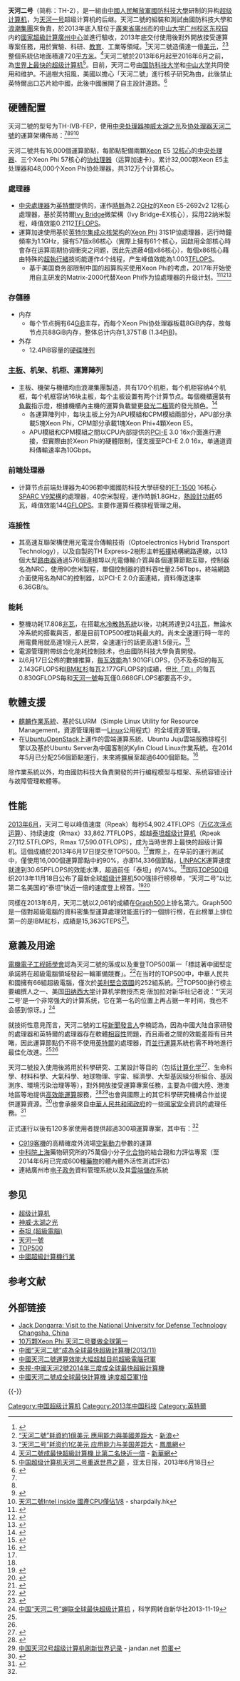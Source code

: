 {{Overlinked|time=2020-06-24T01:26:03+00:00}}
{{noteTA|G1=IT}}
{{Infobox custom computer
| Image          = Tianhe-2.jpg
| Image_Size     = 300px
| Alt            = Tianhe-2 in National Supercomputer Center in Guangzhou
| Caption        = 
| Dates          = 2013年
| Operators      = [[國家超級計算廣州中心|國家超級計算廣州中心]]
| Sponsors       = 國防科技大學、浪潮集團、「[[863計劃|863計劃]]」以及「核高基」
| Location       = {{CHN}}廣東省廣州市<br>[[中山大学广州校区东校园|中山大学广州校区东校园]]
| Architecture   = 英特爾處理器[[Intel_Xeon|Xeon E5-2692 v2]]，<br />英特爾[[Intel_Xeon_Phi|Xeon Phi]]協處理器/運算加速卡，<br />國產[[飞腾处理器|飞腾处理器]]1500<ref>{{Cite web |url=http://www.nsfc.gov.cn/publish/portal0/tab446/info65884.htm |title=超级计算机是探知未知世界的“神器” |access-date=2018-05-20 |archive-date=2021-01-13 |archive-url=https://web.archive.org/web/20210113052341/http://www.nsfc.gov.cn/publish/portal0/tab446/info65884.htm |dead-url=no }}</ref><br />[[麒麟作業系統|麒麟作業系統]]
| Memory         = 1,375[[Tebibyte|TiB]] <small>（1,000TiB為系統記憶體，375TiB為協處理器獨占）</small>
| Storage        = 12.4PB<!-- PB 还是 PiB? -->
| Speed          = 54.9PFLOPS（理論峰值）<br />33.86PFLOPS（實際峰值）
| Power          = 17.6MW （整機附帶[[冷卻|散熱]]系統時為24MW）
| Space          = 720平方米
| Cost           = 一億美元
| ChartName      = 
| ChartPosition  = 
| ChartDate      = 
| Purpose        = [[科學研究|科學研究]]
| Legacy         = 
| Emulators      = 
| Website        = 
| Sources        = 
}}

'''天河二号'''（简称：TH-2），是一組由[[中國人民解放軍國防科技大學|中國人民解放軍國防科技大學]]研制的异构[[超级计算机|超级计算机]]，为[[天河一号|天河一号]]超级计算机的后继。天河二號的組裝和測試由國防科技大學和[[浪潮集團|浪潮集團]]來負責，於2013年底入駐位于[[廣東省|廣東省]][[廣州市|廣州市]]的[[中山大学广州校区东校园|中山大学广州校区东校园]]内的[[國家超級計算廣州中心|國家超級計算廣州中心]]並進行驗收，2013年底交付使用後對外開放接受運算專案任務，用於實驗、科研、[[教育|教育]]、工業等領域。<ref name="enet1">{{Cite web |url=http://www.enet.com.cn/article/2013/0603/A20130603288413.shtml |title=直指超算TOP1 天河2号超级计算机解读 |access-date=2013-06-17 |archive-date=2013-06-11 |archive-url=https://web.archive.org/web/20130611230326/http://www.enet.com.cn/article/2013/0603/A20130603288413.shtml |dead-url=no }}</ref>天河二號造價達一億[[美元|美元]]，<ref name="sina1">[http://dailynews.sina.com/bg/chn/chnpolitics/phoenixtv/20130617/16494649025.html “天河二號”耗資約1億美元 應用能力與美國差距大] {{Wayback|url=http://dailynews.sina.com/bg/chn/chnpolitics/phoenixtv/20130617/16494649025.html |date=20191230034830 }} - [[新浪|新浪]]</ref><ref name="ifeng1">[http://news.ifeng.com/mainland/detail_2013_06/18/26508957_0.shtml “天河二号”耗资约1亿美元 应用能力与美国差距大] {{Wayback|url=http://news.ifeng.com/mainland/detail_2013_06/18/26508957_0.shtml |date=20190603203948 }} - [[鳳凰網|鳳凰網]]</ref>整個系統佔地面積達720[[平方米|平方米]]。<ref>[http://news.xinhuanet.com/info/2013-06/18/c_132465180.htm 天河二號成最快超級計算機 比第二名快近一倍] {{Wayback|url=http://news.xinhuanet.com/info/2013-06/18/c_132465180.htm |date=20161020003735 }} - [[新華網|新華網]]</ref>天河二號於2013年6月起至2016年6月之前，為[[TOP500|世界上最快的超级计算机]]<ref>[http://www.apdnews.com/news/28439.html 中国超级计算机天河二号重返世界之巅] {{Wayback|url=http://www.apdnews.com/news/28439.html |date=20130622001606 }}，亚太日报，2013年6月18日</ref>。目前，天河二号由[[国防科技大学|国防科技大学]]和[[中山大学|中山大学]]共同使用和维护。不過樹大招風，美國以擔心「天河二號」進行核子研究為由，此後禁止英特爾出口芯片給中國，此後中國展開了自主設計道路。<ref>{{Cite web |url=https://www.bbc.com/zhongwen/trad/science-56729791 |title=存档副本 |access-date=2021-04-14 |archive-date=2021-04-26 |archive-url=https://web.archive.org/web/20210426212033/https://www.bbc.com/zhongwen/trad/science-56729791 |dead-url=no }}</ref>

== 硬體配置 ==
天河二號的型号为TH-IVB-FEP，使用[[中央处理器神威太湖之光|中央处理器神威太湖之光]]及[[协处理器天河二號|协处理器天河二號]]的運算架構佈局：<ref name="jandan1"/><ref name="enet1"/><ref name="hpcwire1">{{Cite web |url=http://www.hpcwire.com/hpcwire/2013-06-02/full_details_uncovered_on_chinese_top_supercomputer.html |title=HPC:Full Details Uncovered on Chinese Top Supercomputer |access-date=2013-06-17 |archive-date=2013-09-28 |archive-url=https://web.archive.org/web/20130928023125/http://www.hpcwire.com/hpcwire/2013-06-02/full_details_uncovered_on_chinese_top_supercomputer.html |dead-url=no }}</ref><ref name="sharpdaily1">[http://www.sharpdaily.hk/realtime/chinese/20130619/51490206/%E5%A4%A9%E6%B2%B3%E4%BA%8C%E8%99%9FIntel-inside-%E5%9C%8B%E7%94%A2CPU%E5%83%85%E4%BD%941-8 天河二號Intel inside 國產CPU僅佔1/8]{{Dead link|date=2020年2月 |bot=InternetArchiveBot |fix-attempted=yes }} - sharpdaily.hk</ref>

天河二號共有16,000個運算節點，每節點配備兩顆[[Intel_Xeon|Xeon]] E5 [[多核心|12核心]]的[[中央处理器|中央处理器]]、三个Xeon Phi 57核心的[[协处理器|协处理器]]（运算加速卡）。累计32,000颗Xeon E5主处理器和48,000个Xeon Phi协处理器，共312万个计算核心。

=== 處理器 ===
* [[中央處理器|中央處理器]]为[[英特爾|英特爾]]提供的，運作[[時脈|時脈]]為2.2[[吉赫|GHz]]的Xeon E5-2692v2 12核心處理器，基於英特爾[[Ivy_Bridge|Ivy Bridge]]微架構（Ivy Bridge-EX核心），採用22纳米製程，峰值效能0.2112[[每秒浮點運算次數|TFLOPS]]。
* 運算加速使用基於[[英特尔集成众核架构|英特尔集成众核架构]]的[[Xeon_Phi|Xeon Phi]] 31S1P協處理器，运行時鐘頻率为1.1GHz，擁有57個x86核心（實際上擁有61个核心，因啟用全部核心時會存在运算周期协调衝突之问题，因此先遮蔽4個x86核心），每個x86核心藉由特殊的[[超執行緒|超執行緒]]技術能運作4个线程，产生峰值效能為1.003[[每秒浮點運算次數|TFLOPS]]。
**基于美国商务部限制中国的超算购买使用Xeon Phi的考虑，2017年开始使用自主研发的Matrix-2000代替Xeon Phi作为協處理器的升级计划。<ref>{{Cite web |url=https://www.hpcwire.com/2017/09/25/chinas-tianhe-2a-will-use-proprietary-accelerator-boast-94-petaflops-peak/ |title=China’s Tianhe-2A will Use Proprietary Accelerator and Boast 95 Petaflops Peak |accessdate=2019-04-09 |date=2017-09-25 |work=HPCwire |language=en-US |archive-date=2020-12-01 |archive-url=https://web.archive.org/web/20201201021841/https://www.hpcwire.com/2017/09/25/chinas-tianhe-2a-will-use-proprietary-accelerator-boast-94-petaflops-peak/ |dead-url=no }}</ref><ref>{{Cite web |url=https://en.wikichip.org/wiki/nudt/matrix-2000 |title=Matrix-2000 - NUDT - WikiChip |accessdate=2019-04-09 |work=en.wikichip.org |language=en |archive-date=2019-07-19 |archive-url=https://web.archive.org/web/20190719113526/https://en.wikichip.org/wiki/nudt/matrix-2000 |dead-url=no }}</ref><ref>{{Cite web |url=https://news.mydrivers.com/1/582/582955.htm |title=天河二号A超算升级：国产加速卡取代Intel 性能几乎翻番-超级计算机,超算,天河二号A,国产加速器,Matrix 2000 ——快科技(原驱动之家)--全球最新科技资讯专业发布平台 |accessdate=2019-04-13 |work=news.mydrivers.com |archive-date=2020-01-31 |archive-url=https://web.archive.org/web/20200131005906/http://news.mydrivers.com/1/582/582955.htm |dead-url=no }}</ref>

=== 存儲器 ===
* 内存
** 每个节点拥有64[[GiB|GiB]]主存，而每个Xeon Phi协处理器板载8GiB内存，故每节点共88GiB内存，整体总计内存1,375TiB (1.34[[PiB|PiB]])。
* 外存
** 12.4PiB容量的[[硬碟陣列|硬碟陣列]]

=== [[主板|主板]]、机架、机柜、運算陣列 ===
* 主板、機架与機櫃均由浪潮集團製造，共有170个机柜，每个机柜容纳4个机框，每个机框容纳16块主板，每个主板设置有两个计算节点。每個機櫃還裝有[[負載|負載]]指示燈，根據機櫃內主機的運算負載變更[[發光二極管|發光二極管]]的發光顏色。<ref>{{cite web|author=中国新闻网|title=“天河二号”超级计算机获核心关键技术突破|url=http://news.qq.com/a/20130617/021616.htm|access-date=2014-08-26|archive-date=2022-03-21|archive-url=https://web.archive.org/web/20220321225311/https://news.qq.com/a/20130617/021616.htm}}</ref>
** 各運算陣列中，每块主板上分为APU模組和CPM模組兩部分，APU部分承載5塊Xeon Phi，CPM部分承載1塊Xeon Phi+4顆Xeon E5。
** APU模組和CPM模組之間以CPU內部提供的[[PCI-E|PCI-E]] 3.0 16x介面進行連接，但實際由於Xeon Phi的硬體限制，僅支援至PCI-E 2.0 16x，单通道資料傳輸速率為10Gbps。

=== 前端处理器 ===
* 计算节点前端处理器为4096颗中國國防科技大學研發的[[飞腾处理器|FT-1500]] 16核心[[SPARC|SPARC V9架構]]的處理器，40奈米製程，運作時脈1.8GHz，[[熱設計功耗|熱設計功耗]]65瓦，峰值效能144[[GFLOPS|GFLOPS]]。主要作運算任務排程管理之用。

=== 连接性 ===
* 其高速互聯架構使用光電混合傳輸技術（Optoelectronics Hybrid Transport Technology），以及自製的TH Express-2樹形主幹[[拓撲|拓撲]]結構網路連線，以13個大型[[路由器|路由器]]通過576個連接埠以光電傳輸介質與各個運算節點互聯，控制器名為NRC，使用90奈米製程，單個控制器的資料吞吐量2.56Tbps，終端網路介面使用名為NIC的控制器，以PCI-E 2.0介面連結，資料傳送速率6.36GB/s。

=== 能耗 ===
* 整機功耗17.808[[兆瓦|兆瓦]]，在搭載[[水冷系統|水冷散熱系統]]以後，功耗將達到24[[兆瓦|兆瓦]]，無論水冷系統的搭載與否，都是目前TOP500裡功耗最大的。尚未全速運行時一年的用電費用就高達1億元人民幣，全速運行的話更高達1.5億元。<ref>{{cite web|title=超级计算机天河二号一年电费1亿|url=http://www.njnp.com.cn/newss560.html|access-date=2014-08-26|archive-date=2019-06-06|archive-url=https://web.archive.org/web/20190606105535/http://www.njnp.com.cn/newss560.html|dead-url=no}}</ref>
* 電源管理附帶综合化能耗控制技术，也由國防科技大學負責開發。
* 以6月17日公佈的數據推算，[[效能功耗比|每瓦效能]]為1.901GFLOPS，仍不及泰坦的每瓦2.143GFLOPS和[[IBM_Sequoia|IBM紅杉]]每瓦2.177GFLOPS的成績，但比[[京_(超级电脑)|「京」]]的每瓦0.830GFLOPS每和[[天河一號|天河一號]]每瓦僅0.668GFLOPS都要高不少。

== 軟體支援 ==
* [[麒麟作業系統|麒麟作業系統]]、基於SLURM（Simple Linux Utility for Resource Management，資源管理用單一[[Linux|Linux]]公用程式）的全域資源管理。
* 在[[Ubuntu|Ubuntu]][[OpenStack|OpenStack]]上運作的雲端運算系統、Ubuntu Juju雲端服務排程引擎以及基於Ubuntu Server為中國客制的Kylin Cloud Linux作業系統。在2014年5月已分配256個節點運行，未來將擴展至超過6400個節點。<ref>{{cite web|author=驱动之家|title=世界第一超算天河二号操作系统:OpenStack云系统|url=http://www.cnbeta.com/articles/293251.htm|publisher=cnbeta|access-date=2014-08-26|archive-date=2015-09-23|archive-url=https://web.archive.org/web/20150923205334/http://www.cnbeta.com/articles/293251.htm|dead-url=no}}</ref>

除作業系統以外，均由國防科技大負責開發的并行编程模型与框架、系统容错设计与故障管理軟體等。

== 性能 ==
[[2013年6月|2013年6月]]，天河二号以峰值速度（Rpeak）每秒54,902.4TFLOPS（[[每秒浮点运算次数|万亿次浮点运算]]）、持续速度（Rmax）33,862.7TFLOPS，超越[[泰坦_(超級電腦)|泰坦超级计算机]]（Rpeak 27,112.5TFLOPS，Rmax 17,590.0TFLOPS），成为当時世界上最快的超级计算机。這個成績於2013年6月17日提交至TOP500。<ref name="top500list"/>實際上，在早前的運行測試中，僅使用16,000個運算節點中的90%，亦即14,336個節點，[[LINPACK|LINPACK]]運算速度就達到30.65PFLOPS的效能水準，超過前任「泰坦」的74%。<ref name="jandan1"/>国际[[TOP500|TOP500]]组织2013年11月18日公布了最新全球[[超级计算机|超级计算机]]500强排行榜榜单，“天河二号”以比第二名美国的“泰坦”快近一倍的速度登上榜首。<ref>{{Cite web |url=http://www.top500.org/blog/lists/2013/06/press-release/ |title=China’s Tianhe-2 Supercomputer Takes No. 1 Ranking on 41st TOP500 List |access-date=2014-08-26 |archive-date=2016-04-12 |archive-url=https://web.archive.org/web/20160412122919/http://www.top500.org/blog/lists/2013/06/press-release/ |dead-url=no }}</ref><ref name="top500list">{{Cite web |url=http://www.top500.org/lists/2013/06/ |title=TOP500 Supercomputer June 2013 |access-date=2013-06-17 |archive-date=2013-06-14 |archive-url=https://web.archive.org/web/20130614225911/http://www.top500.org/lists/2013/06/ |dead-url=no }}</ref>

同樣在2013年6月，天河二號以2,061{{link-en|GTEPS|traversed edges per second}}的成績在[[Graph500|Graph500]]上排名第六。Graph500是一個對超級電腦的資料密集型運算處理效能進行的一個排行榜，在此榜單上排位第一的是IBM紅杉，成績是15,363GTEPS<ref name=Graph500>{{cite web|title=The Graph 500 List: June 2013|url=http://www.graph500.org/results_jun_2013|accessdate=June 19, 2013|publisher=Graph 500|deadurl=yes|archiveurl=https://web.archive.org/web/20130621233406/http://www.graph500.org/results_jun_2013|archivedate=2013年6月21日}}</ref>。

== 意義及用途 ==
[[電機電子工程師學會|電機電子工程師學會]]認為天河二號的落成以及重登TOP500第一「標誌著中國堅定承諾將在超級電腦領域發起一輪軍備競賽」。<ref name=IEEE>{{cite news|title=China's Tianhe-2 Caps Top 10 Supercomputers|author=Davey Alba|date=June 17, 2013|work=IEEE Spectrum|url=http://spectrum.ieee.org/tech-talk/computing/hardware/tianhe2-caps-top-10-supercomputers|accessdate=June 19, 2013|archive-date=2013-12-11|archive-url=https://web.archive.org/web/20131211012433/http://spectrum.ieee.org/tech-talk/computing/hardware/tianhe2-caps-top-10-supercomputers|dead-url=no}}</ref>在当时的TOP500中，中華人民共和國擁有66組超級電腦，僅次於[[美利堅合眾國|美利堅合眾國]]的252組系統。<ref name="TOP500June2013">{{cite web|url=http://www.top500.org/lists/2013/06/|title=June 2013|publisher=[[TOP500|TOP500]]|accessdate=17 June 2013|archive-date=2013-06-14|archive-url=https://web.archive.org/web/20130614225911/http://www.top500.org/lists/2013/06/|dead-url=no}}</ref>TOP500排行榜主要编撰人之一、美国[[田纳西大学|田纳西大学]]计算机学教授杰克·唐加拉对新华社记者说：“‘天河二号’是一个非常强大的计算系统，它在第一名的位置上再占据一年时间，我也不会感到惊讶。」<ref>[http://news.sciencenet.cn/htmlnews/2013/11/285226.shtm 中国“天河二号”蝉联全球最快超级计算机] {{Wayback|url=http://news.sciencenet.cn/htmlnews/2013/11/285226.shtm |date=20190608101047 }}，科学网转自新华社2013-11-19</ref>

就技術性意見而言，天河二號的工程[[新聞發言人|新聞發言人]]李楠認為，因為中國大陆自家研發的處理器和英特爾的處理器存在軟體[[相容性|相容性]]問題，而且兩者之間的效能差距有目共睹，因此運算節點仍不得不使用[[英特爾|英特爾]]的處理器，而[[並行運算|並行運算]]系統也需不時地進行最佳化改進。<ref name="sina1"/><ref name="ifeng1"/>

天河二號投入使用後將用於科學研究、工業設計等目的（包括[[计算化学|计算化学]]<ref>{{Cite journal|title=Atomic Energies from a Convolutional Neural Network|url=https://pubs.acs.org/doi/full/10.1021/acs.jctc.8b00149|last=Chen|first=Xin|last2=Jørgensen|first2=Mathias S.|date=2018-06-13|journal=Journal of Chemical Theory and Computation|doi=10.1021/acs.jctc.8b00149|language=en|issn=1549-9618|last3=Li|first3=Jun|last4=Hammer|first4=Bjørk}}</ref>、生命科學、材料科學、大氣科學、地球物理、宇宙、經濟學、大型基因組分析組合、基因測序、環境污染治理等等），對外開放接受運算專案任務，主要為中國大陸、港澳地區等地提供[[高效能運算|高效能運算]]服務，<ref>{{cite web|author=中国新闻网|title=天河二号峰值计算速度每秒5.49亿亿次|url=http://news.cntv.cn/2013/06/17/ARTI1371470397183733.shtml|access-date=2014-08-26|archive-date=2019-06-09|archive-url=https://web.archive.org/web/20190609075223/http://news.cntv.cn/2013/06/17/ARTI1371470397183733.shtml|dead-url=no}}</ref><ref name="jandan1">[http://jandan.net/2013/06/08/chinese-supercomputer.html 中国天河2号超级计算机刷新世界记录] {{Wayback|url=http://jandan.net/2013/06/08/chinese-supercomputer.html |date=20130611054244 }} - jandan.net [[煎蛋|煎蛋]]</ref>也會與國際上的其它科學研究機構合作並提供運算資源。<ref name="cnbeta01">{{cite web |author=新华社 |title=天河二号获世界超算“三连冠” |url=http://www.cnbeta.com/articles/303619.htm |publisher=cnbeta |deadurl=yes |archiveurl=https://web.archive.org/web/20140827060604/http://www.cnbeta.com/articles/303619.htm |archivedate=2014-08-27 |access-date=2014-08-26 }}</ref>也會承接來自[[中華人民共和國政府|中華人民共和國政府]]的一些[[國家安全|國家安全]]資訊的處理任務。<ref name="VisitDongarra">{{cite web|url=http://www.netlib.org/utk/people/JackDongarra/PAPERS/tianhe-2-dongarra-report.pdf|title=Visit to the National University for Defense Technology Changsha, China|date=June 3, 2013|accessdate=June 17, 2013|last=Dongarra|first=Jack|format=PDF|publisher=[[Netlib|Netlib]]|archive-date=2013-06-12|archive-url=https://web.archive.org/web/20130612083900/http://www.netlib.org/utk/people/JackDongarra/PAPERS/tianhe-2-dongarra-report.pdf|dead-url=no}}</ref>

正式運行以後有120多家使用者提供超過300項運算專案，其中有：<ref name="cnbeta01"/>
* [[C919|C919]][[客機|客機]]的高精確度外流場[[空氣動力學|空氣動力]]參數的運算
* [[中科院上海分院|中科院上海]]藥物研究所的75萬個小分子[[化合物|化合物]]的結合親和力評估專案（至2014年6月已完成600種[[藥物|藥物]]的體內體外活性測試評估）
* 連結廣州市[[电子政务|电子政务]]資料管理系統以及其[[雲端儲存|雲端儲存]]系統

== 参见 ==
* [[超级计算机|超级计算机]]
* [[神威·太湖之光|神威·太湖之光]]
* [[泰坦_(超級電腦)|泰坦 (超級電腦)]]
* [[天河一號|天河一號]]
* [[TOP500|TOP500]]
* [[中國超級計算機行業|中國超級計算機行業]]

== 参考文献 ==
{{Reflist|2}}

== 外部链接 ==
{{Portalbox|資訊科技}}
{{YouTube|1WabLqIE7NY|link=no|军事科技 揭秘“天河二号”超级计算机||s=24|language=zh}}
* [http://www.netlib.org/utk/people/JackDongarra/PAPERS/tianhe-2-dongarra-report.pdf Jack Dongarra: Visit to the National University for Defense Technology Changsha, China] {{Wayback|url=http://www.netlib.org/utk/people/JackDongarra/PAPERS/tianhe-2-dongarra-report.pdf |date=20130612083900 }}
* [http://server.it168.com/a2012/1224/1439/000001439238.shtml 10万颗Xeon Phi 天河二号要做全球第一] {{Wayback|url=http://server.it168.com/a2012/1224/1439/000001439238.shtml |date=20150325075238 }}
* [http://military.cntv.cn/2013/11/21/VIDE1384967639036759.shtml 中國“天河二號”成為全球最快超級計算機(2013/11)] {{Wayback|url=http://military.cntv.cn/2013/11/21/VIDE1384967639036759.shtml |date=20190608054432 }}
* [https://web.archive.org/web/20130609033749/http://www.ithome.com.tw/itadm/article.php?c=80755 中國天河二號運算效能大幅超越目前超級電腦冠軍]
* [http://military.cntv.cn/2014/06/23/VIDE1403526639681780.shtml 央視-中國天河2號2014年三度成全球最快超級計算機] {{Wayback|url=http://military.cntv.cn/2014/06/23/VIDE1403526639681780.shtml |date=20160304090405 }}
* [http://dailynews.sina.com/bg/chn/chnmilitary/xinhuanet/20130617/01344647381.html 中國天河二號成全球最快計算機 速度超亞軍1倍] {{Wayback|url=http://dailynews.sina.com/bg/chn/chnmilitary/xinhuanet/20130617/01344647381.html |date=20160304132045 }}

{{-}}
{{s-start}}
{{s-ach|rec}}
{{s-bef|before=[[泰坦_(超級電腦)|泰坦]]}}
{{s-ttl
|title = [[TOP500|世界最强的超级计算机]]
|years = 2013年6月 – 2016年6月20日
}}
{{s-aft|after=[[神威·太湖之光|神威·太湖之光]]}}
{{s-end}}
{{中国国家超级计算中心}}

[[Category:中国超级计算机|Category:中国超级计算机]]
[[Category:2013年中国科技|Category:2013年中国科技]]
[[Category:英特爾|Category:英特爾]]